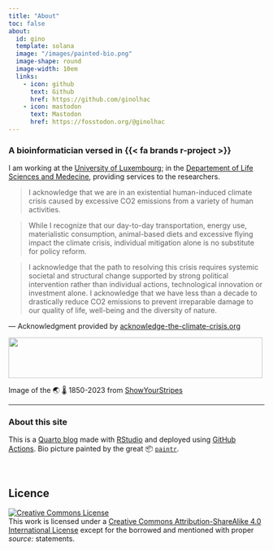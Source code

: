 ```yaml
---
title: "About"
toc: false
about:
  id: gino
  template: solana
  image: "/images/painted-bio.png"
  image-shape: round
  image-width: 10em
  links:
    - icon: github
      text: Github
      href: https://github.com/ginolhac
    - icon: mastodon
      text: Mastodon
      href: https://fosstodon.org/@ginolhac
---
```


:::{#gino}

### A bioinformatician versed in {{< fa brands r-project >}}

I am working at the [University of Luxembourg](https://www.uni.lu/en/); in the [Departement of Life Sciences and Medecine](https://www.uni.lu/fstm-en/research-departments/department-of-life-sciences-and-medicine/), providing services to the researchers.

:::

> I acknowledge that we are in an existential human-induced climate crisis caused by excessive CO2 emissions from a variety of human activities.

>While I recognize that our day-to-day transportation, energy use, materialistic consumption, animal-based diets and excessive flying impact the climate crisis, individual mitigation alone is no substitute for policy reform.

>I acknowledge that the path to resolving this crisis requires systemic societal and structural change supported by strong political intervention rather than individual actions, technological innovation or investment alone.
I acknowledge that we have less than a decade to drastically reduce CO2 emissions to prevent irreparable damage to our quality of life, well-being and the diversity of nature.

— Acknowledgment provided by [acknowledge-the-climate-crisis.org](https://t.co/5E65aAtXqR?amp=1)

<img src="https://showyourstripes.info/stripes/GLOBE---1850-2023-MO.png" width="500" height="80"> 

Image of the 🌏 🌡️ 1850-2023 from [ShowYourStripes](https://showyourstripes.info/)

---


### About this site

This is a [Quarto blog](https://quarto.org/docs/websites/website-blog.html) made with [RStudio](https://posit.co/download/rstudio-desktop/) and deployed using [GitHub Actions](https://github.com/features/actions). Bio picture painted by the great 📦 [`paintr`](https://github.com/cj-holmes/paintr).

</br>


## Licence

<a rel="license" href="http://creativecommons.org/licenses/by-sa/4.0/">
<img alt="Creative Commons License" style="border-width:0" src="https://i.creativecommons.org/l/by-sa/4.0/88x31.png" /></a><br />
This work is licensed under a <a rel="license" href="http://creativecommons.org/licenses/by-sa/4.0/">Creative Commons Attribution-ShareAlike 4.0 International License</a> except for the borrowed and mentioned with proper _source:_ statements.

</br>

